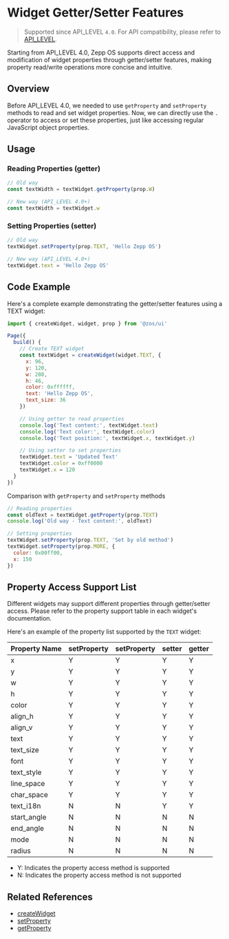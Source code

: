 # Widget Getter/Setter Features

> Supported since API_LEVEL `4.0`. For API compatibility, please refer to [API_LEVEL](../../../../guides/framework/device/compatibility.md).

Starting from API_LEVEL 4.0, Zepp OS supports direct access and modification of widget properties through getter/setter features, making property read/write operations more concise and intuitive.

## Overview

Before API_LEVEL 4.0, we needed to use `getProperty` and `setProperty` methods to read and set widget properties. Now, we can directly use the `.` operator to access or set these properties, just like accessing regular JavaScript object properties.

## Usage

### Reading Properties (getter)

```js
// Old way
const textWidth = textWidget.getProperty(prop.W)

// New way (API_LEVEL 4.0+)
const textWidth = textWidget.w
```

### Setting Properties (setter)

```js
// Old way
textWidget.setProperty(prop.TEXT, 'Hello Zepp OS')

// New way (API_LEVEL 4.0+)
textWidget.text = 'Hello Zepp OS'
```

## Code Example

Here's a complete example demonstrating the getter/setter features using a TEXT widget:

```js
import { createWidget, widget, prop } from '@zos/ui'

Page({
  build() {
    // Create TEXT widget
    const textWidget = createWidget(widget.TEXT, {
      x: 96,
      y: 120,
      w: 288,
      h: 46,
      color: 0xffffff,
      text: 'Hello Zepp OS',
      text_size: 36
    })

    // Using getter to read properties
    console.log('Text content:', textWidget.text)
    console.log('Text color:', textWidget.color)
    console.log('Text position:', textWidget.x, textWidget.y)

    // Using setter to set properties
    textWidget.text = 'Updated Text'
    textWidget.color = 0xff0000
    textWidget.x = 120
  }
})
```

Comparison with `getProperty` and `setProperty` methods

```js
// Reading properties
const oldText = textWidget.getProperty(prop.TEXT)
console.log('Old way - Text content:', oldText)

// Setting properties
textWidget.setProperty(prop.TEXT, 'Set by old method')
textWidget.setProperty(prop.MORE, {
  color: 0x00ff00,
  x: 150
})
```

## Property Access Support List

Different widgets may support different properties through getter/setter access. Please refer to the property support table in each widget's documentation.

Here's an example of the property list supported by the `TEXT` widget:

| Property Name | setProperty | setProperty | setter | getter |
| ----------- | ----------- | ----------- | ------ | ------ |
| x           | Y           | Y           | Y      | Y      |
| y           | Y           | Y           | Y      | Y      |
| w           | Y           | Y           | Y      | Y      |
| h           | Y           | Y           | Y      | Y      |
| color       | Y           | Y           | Y      | Y      |
| align_h     | Y           | Y           | Y      | Y      |
| align_v     | Y           | Y           | Y      | Y      |
| text        | Y           | Y           | Y      | Y      |
| text_size   | Y           | Y           | Y      | Y      |
| font        | Y           | Y           | Y      | Y      |
| text_style  | Y           | Y           | Y      | Y      |
| line_space  | Y           | Y           | Y      | Y      |
| char_space  | Y           | Y           | Y      | Y      |
| text_i18n   | N           | N           | Y      | Y      |
| start_angle | N           | N           | N      | N      |
| end_angle   | N           | N           | N      | N      |
| mode        | N           | N           | N      | N      |
| radius      | N           | N           | N      | N      |

- Y: Indicates the property access method is supported
- N: Indicates the property access method is not supported

## Related References

- [createWidget](./createWidget.mdx)
- [setProperty](./setProperty.mdx)
- [getProperty](./getProperty.mdx)
